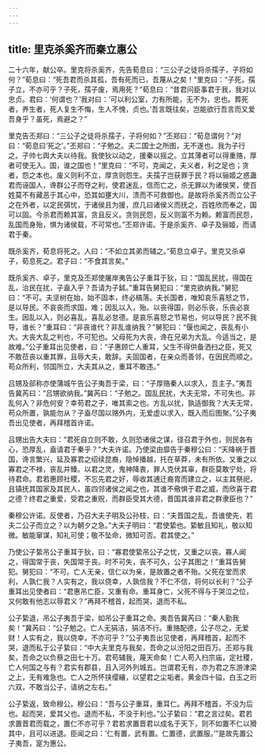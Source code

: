 ```yaml
---
---
---
```

title: 里克杀奚齐而秦立惠公
---


二十六年，献公卒。里克将杀奚齐，先告荀息曰：“三公子之徒将杀孺子，子将如何？”荀息曰：“死吾君而杀其孤，吾有死而已，吾蔑从之矣！”里克曰：“子死，孺子立，不亦可乎？子死，孺子废，焉用死？”荀息曰：“昔君问臣事君于我，我对以忠贞。君曰：‘何谓也？’我对曰：‘可以利公室，力有所能，无不为，忠也。葬死者，养生者，死人复生不悔，生人不愧，贞也。’吾言既往矣，岂能欲行吾言而又爱吾身乎？虽死，焉避之？”

里克告丕郑曰：“三公子之徒将杀孺子，子将何如？”丕郑曰：“荀息谓何？”对曰：“荀息曰‘死之’。”丕郑曰：“子勉之。夫二国士之所图，无不遂也。我为子行之。子帅七舆大夫以待我。我使狄以动之，援秦以摇之。立其薄者可以得重赂，厚者可使无入。国，谁之国也！”里克曰：“不可，克闻之，夫义者，利之足也；贪者，怨之本也。废义则利不立，厚贪则怨生。夫孺子岂获罪于民？将以骊姬之惑蛊君而诬国人，谗群公子而夺之利，使君迷乱，信而亡之，杀无罪以为诸侯笑，使百姓莫不有藏恶于其心中，恐其如壅大川，溃而不可救御也。是故将杀奚齐而立公子之在外者，以定民弭忧，于诸侯且为援，庶几曰诸侯义而抚之，百姓欣而奉之，国可以固。今杀君而赖其富，贪且反义。贪则民怨，反义则富不为赖。赖富而民怨，乱国而身殆，惧为诸侯载，不可常也。”丕郑许诺。于是杀奚齐、卓子及骊姬，而请君于秦。

既杀奚齐，荀息将死之。人曰：“不如立其弟而辅之。”荀息立卓子。里克又杀卓子，荀息死之。君子曰：“不食其言矣。”

既杀奚齐、卓子，里克及丕郑使屠岸夷告公子重耳于狄，曰：“国乱民扰，得国在乱，治民在扰，子盍入乎？吾请为子鉥。”重耳告舅犯曰：“里克欲纳我。”舅犯曰：“不可。夫坚树在始，始不固本，终必槁落。夫长国者，唯知哀乐喜怒之节，是以导民。不哀丧而求国，难；因乱以入，殆。以丧得国，则必乐丧，乐丧必哀生。因乱以入，则必喜乱，喜乱必怠德。是哀乐喜怒之节易也，何以导民？民不我导，谁长？”重耳曰：“非丧谁代？非乱谁纳我？”舅犯曰：“偃也闻之，丧乱有小大。大丧大乱之判也，不可犯也。父母死为大丧，谗在兄弟为大乱。今适当之，是故难。”公子重耳出见使者，曰：“子惠顾亡人重耳，父生不得供备洒扫之臣，死又不敢莅丧以重其罪，且辱大夫，敢辞。夫固国者，在亲众而善邻，在因民而顺之。苟众所利，邻国所立，大夫其从之，重耳不敢违。”

吕甥及郤称亦使蒲城午告公子夷吾于梁，曰：“子厚赂秦人以求入，吾主子。”夷吾告冀芮曰：“吕甥欲纳我。”冀芮曰：“子勉之。国乱民扰，大夫无常，不可失也。非乱何入？非危何安？幸苟君之子，唯其索之也。方乱以扰，孰适御我？大夫无常，苟众所置，孰能勿从？子盍尽国以赂外内，无爱虚以求入，既入而后图聚。”公子夷吾出见使者，再拜稽首许诺。

吕甥出告大夫曰：“君死自立则不敢，久则恐诸侯之谋，径召君于外也，则民各有心，恐厚乱，盍请君于秦乎？”大夫许诺。乃使梁由靡告于秦穆公曰：“天降祸于晋国，谗言繁兴，延及寡君之绍续昆裔，隐悼播越，托在草莽，未有所依。又重之以寡君之不禄，丧乱并臻。以君之灵，鬼神降衷，罪人克伏其辜，群臣莫敢宁处，将待君命。君若惠顾社稷，不忘先君之好，辱收其逋迁裔胄而建立之，以主其祭祀，且镇抚其国家及其民人，虽四邻诸侯之闻之也，其谁不儆惧于君之威，而欣喜于君之德？终君之重爱，受君之重贶，而群臣受其大德，晋国其谁非君之群隶臣也？”

秦穆公许诺。反使者，乃召大夫子明及公孙枝，曰：“夫晋国之乱，吾谁使先，若夫二公子而立之？以为朝夕之急。”大夫子明曰：“君使絷也。絷敏且知礼，敬以知微。敏能窜谋，知礼可使；敬不坠命，微知可否。君其使之。”

乃使公子絷吊公子重耳于狄，曰：“寡君使絷吊公子之忧，又重之以丧。寡人闻之，得国常于丧，失国常于丧。时不可失，丧不可久，公子其图之！”重耳告舅犯。舅犯曰：“不可。亡人无亲，信仁以为亲，是故置之者不殆。父死在堂而求利，人孰仁我？人实有之，我以侥幸，人孰信我？不仁不信，将何以长利？”公子重耳出见使者曰：“君惠吊亡臣，又重有命。重耳身亡，父死不得与于哭泣之位，又何敢有他志以辱君义？”再拜不稽首，起而哭，退而不私。

公子絷退，吊公子夷吾于梁，如吊公子重耳之命。夷吾告冀芮曰：“秦人勤我矣！”冀芮曰：“公子勉之。亡人无狷洁，狷洁不行。重赂配德，公子尽之，无爱财！人实有之，我以侥幸，不亦可乎？”公子夷吾出见使者，再拜稽首，起而不哭，退而私于公子絷曰：“中大夫里克与我矣，吾命之以汾阳之田百万。丕郑与我矣，吾命之以负蔡之田七十万。君苟辅我，蔑天命矣！亡人苟入扫宗庙，定社稷，亡人何国之与有？君实有郡县，且入河外列城五。岂谓君无有，亦为君之东游津梁之上，无有难急也。亡人之所怀挟缨纕，以望君之尘垢者。黄金四十镒，白玉之珩六双，不敢当公子，请纳之左右。”

公子絷返，致命穆公。穆公曰：“吾与公子重耳，重耳仁。再拜不稽首，不没为后也。起而哭，爱其父也。退而不私，不没于利也。”公子絷曰：“君之言过矣。君若求置晋君而载之，置仁不亦可乎？君若求置晋君以成名于天下，则不如置不仁以猾其中，且可以进退。臣闻之曰：‘仁有置，武有置。仁置德，武置服。’”是故先置公子夷吾，寔为惠公。

